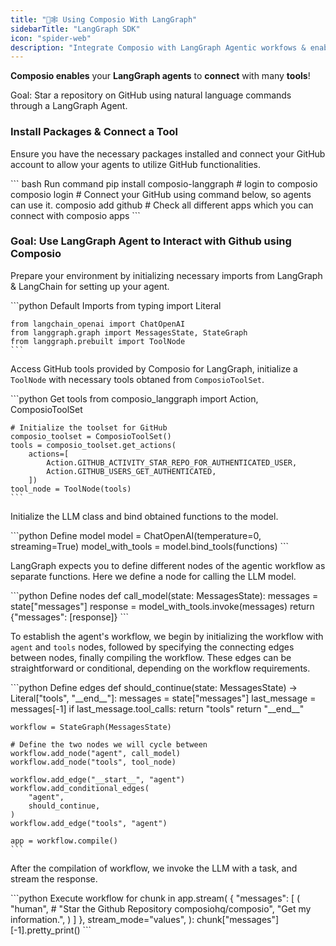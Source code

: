 ```yaml
---
title: "🦜🕸️ Using Composio With LangGraph"
sidebarTitle: "LangGraph SDK"
icon: "spider-web"
description: "Integrate Composio with LangGraph Agentic workfows & enable them to interact seamlessly with external apps, enhancing their functionality and reach."
---
```


**Composio enables** your **LangGraph agents** to **connect** with many **tools**!

<Tip>
  Goal: Star a repository on GitHub using natural language commands through a LangGraph Agent.
</Tip>

### Install Packages & Connect a Tool

Ensure you have the necessary packages installed and connect your GitHub account to allow your agents to utilize GitHub functionalities.

<CodeGroup>
    ``` bash Run command
    pip install composio-langgraph
    # login to composio
    composio login
    # Connect your GitHub using command below, so agents can use it. 
    composio add github
    # Check all different apps which you can connect with
    composio apps
    ```
</CodeGroup>

### Goal: Use LangGraph Agent to Interact with Github using Composio

<Steps>
<Step title="Import Base Packages">

Prepare your environment by initializing necessary imports from LangGraph & LangChain for setting up your agent.

<CodeGroup>
    ```python Default Imports
    from typing import Literal

    from langchain_openai import ChatOpenAI
    from langgraph.graph import MessagesState, StateGraph
    from langgraph.prebuilt import ToolNode
    ```
</CodeGroup>

</Step>

<Step title="Fetch GitHub LangGraph Tools via Composio">

Access GitHub tools provided by Composio for LangGraph, initialize a `ToolNode` with necessary tools obtaned from `ComposioToolSet`.

<CodeGroup>
    ```python Get tools
    from composio_langgraph import Action, ComposioToolSet

    # Initialize the toolset for GitHub
    composio_toolset = ComposioToolSet()
    tools = composio_toolset.get_actions(
        actions=[
            Action.GITHUB_ACTIVITY_STAR_REPO_FOR_AUTHENTICATED_USER,
            Action.GITHUB_USERS_GET_AUTHENTICATED,
        ])
    tool_node = ToolNode(tools)
    ```
</CodeGroup>

</Step>

<Step title="Prepare the model">

Initialize the LLM class and bind obtained functions to the model.

<CodeGroup>
    ```python Define model
    model = ChatOpenAI(temperature=0, streaming=True)
    model_with_tools = model.bind_tools(functions)
    ```
</CodeGroup>

</Step>


<Step title="Define the Graph Nodes">

LangGraph expects you to define different nodes of the agentic workflow as separate functions. Here we define a node for calling the LLM model.

<CodeGroup>
    ```python Define nodes
    def call_model(state: MessagesState):
        messages = state["messages"]
        response = model_with_tools.invoke(messages)
        return {"messages": [response]}
    ```
</CodeGroup>

</Step>


<Step title="Define the Graph Nodes and Edges">

To establish the agent's workflow, we begin by initializing the workflow with `agent` and `tools` nodes, followed by specifying the connecting edges between nodes, finally compiling the workflow. These edges can be straightforward or conditional, depending on the workflow requirements.

<CodeGroup>
    ```python Define edges
    def should_continue(state: MessagesState) -> Literal["tools", "__end__"]:
        messages = state["messages"]
        last_message = messages[-1]
        if last_message.tool_calls:
            return "tools"
        return "__end__"


    workflow = StateGraph(MessagesState)

    # Define the two nodes we will cycle between
    workflow.add_node("agent", call_model)
    workflow.add_node("tools", tool_node)

    workflow.add_edge("__start__", "agent")
    workflow.add_conditional_edges(
        "agent",
        should_continue,
    )
    workflow.add_edge("tools", "agent")

    app = workflow.compile()
    ```
</CodeGroup>

</Step>



<Step title="Invoke & Check Response">

After the compilation of workflow, we invoke the LLM with a task, and stream the response.

<CodeGroup>
    ```python Execute workflow
    for chunk in app.stream(
        {
            "messages": [
                (
                    "human",
                    # "Star the Github Repository composiohq/composio",
                    "Get my information.",
                )
            ]
        },
        stream_mode="values",
    ):
        chunk["messages"][-1].pretty_print()
    ```
</CodeGroup>

</Step>
</Steps>
